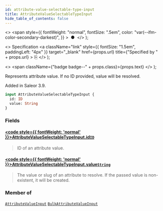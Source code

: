 ```yaml
---
id: attribute-value-selectable-type-input
title: AttributeValueSelectableTypeInput
hide_table_of_contents: false
---
```


  <>
    <span
      style={{
        fontWeight: "normal",
        fontSize: ".5em",
        color: "var(--ifm-color-secondary-darkest)",
      }}
    >
      &nbsp;●&nbsp;
    </span>
  </>
);

  <>
    Specification
    <a
      className="link"
      style={{ fontSize: "1.5em", paddingLeft: "4px" }}
      target="\_blank"
      href={props.url}
      title={"Specified by " + props.url}
    >
      ⎘
    </a>
  </>
);

  <>
    <span className={"badge badge--" + props.class}>{props.text}</span>
  </>
);

Represents attribute value. If no ID provided, value will be resolved.

Added in Saleor 3.9.

```graphql
input AttributeValueSelectableTypeInput {
  id: ID
  value: String
}
```

### Fields

#### [<code style={{ fontWeight: 'normal' }}>AttributeValueSelectableTypeInput.<b>id</b></code>](#)<Bullet />[`ID`](../../api-reference/miscellaneous/scalars/id) <Badge class="secondary" text="scalar"/> <Badge class="secondary" text="miscellaneous"/>

> ID of an attribute value.

#### [<code style={{ fontWeight: 'normal' }}>AttributeValueSelectableTypeInput.<b>value</b></code>](#)<Bullet />[`String`](../../api-reference/miscellaneous/scalars/string) <Badge class="secondary" text="scalar"/> <Badge class="secondary" text="miscellaneous"/>

> The value or slug of an attribute to resolve. If the passed value is non-existent, it will be created.

### Member of

[`AttributeValueInput`](../../api-reference/attributes/inputs/attribute-value-input) <Badge class="secondary" text="input"/><Bullet />[`BulkAttributeValueInput`](../../api-reference/products/inputs/bulk-attribute-value-input) <Badge class="secondary" text="input"/>
